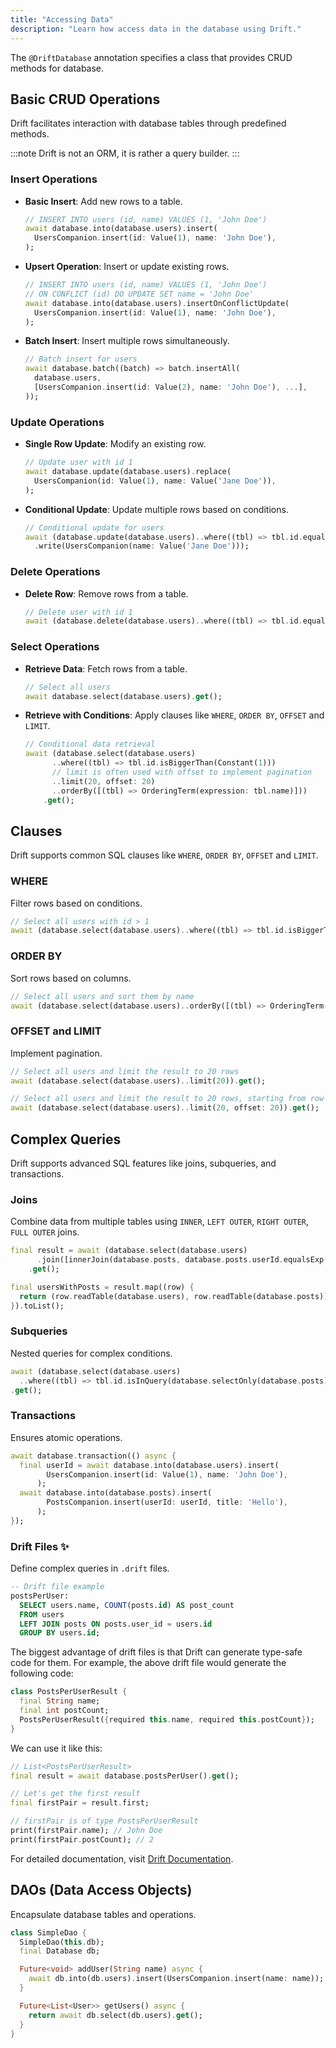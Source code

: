 ```yaml
---
title: "Accessing Data"
description: "Learn how access data in the database using Drift."
---
```



The `@DriftDatabase` annotation specifies a class that provides CRUD methods for database.

## Basic CRUD Operations

Drift facilitates interaction with database tables through predefined methods.

:::note
Drift is not an ORM, it is rather a query builder.
:::

### Insert Operations

- **Basic Insert**: Add new rows to a table.

  ```dart
  // INSERT INTO users (id, name) VALUES (1, 'John Doe')
  await database.into(database.users).insert(
    UsersCompanion.insert(id: Value(1), name: 'John Doe'),
  );
  ```

- **Upsert Operation**: Insert or update existing rows.

  ```dart
  // INSERT INTO users (id, name) VALUES (1, 'John Doe')
  // ON CONFLICT (id) DO UPDATE SET name = 'John Doe'
  await database.into(database.users).insertOnConflictUpdate(
    UsersCompanion.insert(id: Value(1), name: 'John Doe'),
  );
  ```

- **Batch Insert**: Insert multiple rows simultaneously.
  ```dart
  // Batch insert for users
  await database.batch((batch) => batch.insertAll(
    database.users,
    [UsersCompanion.insert(id: Value(2), name: 'John Doe'), ...],
  ));
  ```

### Update Operations

- **Single Row Update**: Modify an existing row.

  ```dart
  // Update user with id 1
  await database.update(database.users).replace(
    UsersCompanion(id: Value(1), name: Value('Jane Doe')),
  );
  ```

- **Conditional Update**: Update multiple rows based on conditions.
  ```dart
  // Conditional update for users
  await (database.update(database.users)..where((tbl) => tbl.id.equals(1)))
    .write(UsersCompanion(name: Value('Jane Doe')));
  ```

### Delete Operations

- **Delete Row**: Remove rows from a table.
  ```dart
  // Delete user with id 1
  await (database.delete(database.users)..where((tbl) => tbl.id.equals(1))).go();
  ```

### Select Operations

- **Retrieve Data**: Fetch rows from a table.

  ```dart
  // Select all users
  await database.select(database.users).get();
  ```

- **Retrieve with Conditions**: Apply clauses like `WHERE`, `ORDER BY`, `OFFSET` and `LIMIT`.
  ```dart
  // Conditional data retrieval
  await (database.select(database.users)
        ..where((tbl) => tbl.id.isBiggerThan(Constant(1)))
        // limit is often used with offset to implement pagination
        ..limit(20, offset: 20)
        ..orderBy([(tbl) => OrderingTerm(expression: tbl.name)]))
      .get();
  ```

## Clauses

Drift supports common SQL clauses like `WHERE`, `ORDER BY`, `OFFSET` and `LIMIT`.

### WHERE

Filter rows based on conditions.

```dart
// Select all users with id > 1
await (database.select(database.users)..where((tbl) => tbl.id.isBiggerThan(Constant(1)))).get();
```

### ORDER BY

Sort rows based on columns.

```dart
// Select all users and sort them by name
await (database.select(database.users)..orderBy([(tbl) => OrderingTerm(expression: tbl.name)])).get();
```

### OFFSET and LIMIT

Implement pagination.

```dart
// Select all users and limit the result to 20 rows
await (database.select(database.users)..limit(20)).get();

// Select all users and limit the result to 20 rows, starting from row 20
await (database.select(database.users)..limit(20, offset: 20)).get();
```

## Complex Queries

Drift supports advanced SQL features like joins, subqueries, and transactions.

### Joins

Combine data from multiple tables using `INNER`, `LEFT OUTER`, `RIGHT OUTER`, `FULL OUTER` joins.

```dart
final result = await (database.select(database.users)
      .join([innerJoin(database.posts, database.posts.userId.equalsExp(database.users.id))]))
    .get();

final usersWithPosts = result.map((row) {
  return (row.readTable(database.users), row.readTable(database.posts));
}).toList();
```

### Subqueries

Nested queries for complex conditions.

```dart
await (database.select(database.users)
  ..where((tbl) => tbl.id.isInQuery(database.selectOnly(database.posts)..addColumns([database.posuserId]))))
.get();
```

### Transactions

Ensures atomic operations.

```dart
await database.transaction(() async {
  final userId = await database.into(database.users).insert(
        UsersCompanion.insert(id: Value(1), name: 'John Doe'),
      );
  await database.into(database.posts).insert(
        PostsCompanion.insert(userId: userId, title: 'Hello'),
      );
});
```

### Drift Files ✨

Define complex queries in `.drift` files.

```sql
-- Drift file example
postsPerUser:
  SELECT users.name, COUNT(posts.id) AS post_count
  FROM users
  LEFT JOIN posts ON posts.user_id = users.id
  GROUP BY users.id;

```

The biggest advantage of drift files is that Drift can generate type-safe code for them.
For example, the above drift file would generate the following code:

```dart
class PostsPerUserResult {
  final String name;
  final int postCount;
  PostsPerUserResult({required this.name, required this.postCount});
}
```

We can use it like this:

```dart
// List<PostsPerUserResult>
final result = await database.postsPerUser().get();

// Let's get the first result
final firstPair = result.first;

// firstPair is of type PostsPerUserResult
print(firstPair.name); // John Doe
print(firstPair.postCount); // 2
```

For detailed documentation, visit [Drift Documentation](https://drift.simonbinder.eu/docs/sql-api/custom_queries/).

## DAOs (Data Access Objects)

Encapsulate database tables and operations.

```dart
class SimpleDao {
  SimpleDao(this.db);
  final Database db;

  Future<void> addUser(String name) async {
    await db.into(db.users).insert(UsersCompanion.insert(name: name));
  }

  Future<List<User>> getUsers() async {
    return await db.select(db.users).get();
  }
}
```
